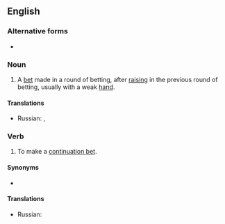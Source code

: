 ==English==

===Alternative forms===
* {{l|en|C-bet}} {{qualifier|slang}}

===Noun===
{{en-noun}}

# {{lb|en|poker}} A [[bet]] made in a round of betting, after [[raise#Verb|raising]] in the previous round of betting, usually with a weak [[hand#Noun|hand]].

====Translations====
{{trans-top}}
* Russian: {{t+|ru|контбет|m|sc=Cyrl}}, {{t+|ru|продолженная ставка|f|sc=Cyrl}}
{{trans-mid}}
{{trans-bottom}}

===Verb===
{{en-verb|continuation bets|continuation betting|continuation bet}}

# {{lb|en|poker}} To make a [[#Noun|continuation bet]].

====Synonyms====
* {{sense|to make such a bet}} {{l|en|continue}}

====Translations====
{{trans-top}}
* Russian: {{t+|ru|контбетить|impf}}
{{trans-mid}}
{{trans-bottom}}
